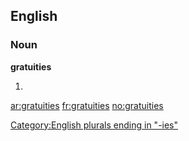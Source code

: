 ==English==

===Noun===
'''gratuities'''

# {{plural of|[[gratuity]]}}

[[Category:English plurals ending in "-ies"]]

[[ar:gratuities]]
[[fr:gratuities]]
[[no:gratuities]]